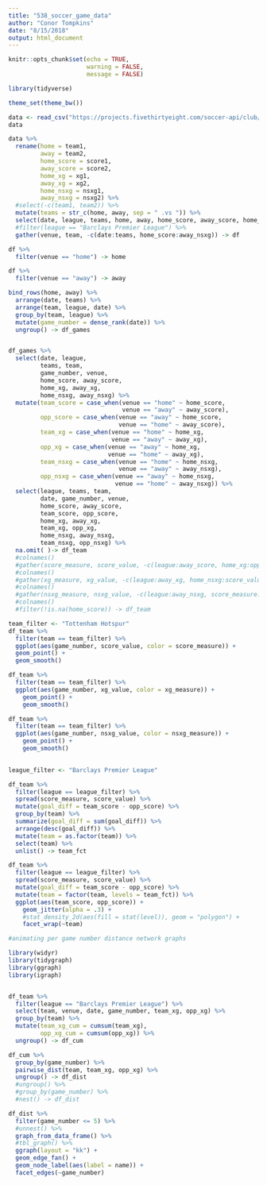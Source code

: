 ```yaml
---
title: "538_soccer_game_data"
author: "Conor Tompkins"
date: "8/15/2018"
output: html_document
---
```


```r
knitr::opts_chunk$set(echo = TRUE,
                      warning = FALSE,
                      message = FALSE)
```

```r
library(tidyverse)

theme_set(theme_bw())

data <- read_csv("https://projects.fivethirtyeight.com/soccer-api/club/spi_matches.csv", progress = FALSE)
data
```

```r
data %>% 
  rename(home = team1,
         away = team2,
         home_score = score1,
         away_score = score2,
         home_xg = xg1,
         away_xg = xg2,
         home_nsxg = nsxg1,
         away_nsxg = nsxg2) %>% 
  #select(-c(team1, team2)) %>% 
  mutate(teams = str_c(home, away, sep = " .vs ")) %>% 
  select(date, league, teams, home, away, home_score, away_score, home_xg, away_xg, home_nsxg, away_nsxg) %>% 
  #filter(league == "Barclays Premier League") %>% 
  gather(venue, team, -c(date:teams, home_score:away_nsxg)) -> df

df %>% 
  filter(venue == "home") -> home

df %>% 
  filter(venue == "away") -> away

bind_rows(home, away) %>% 
  arrange(date, teams) %>%
  arrange(team, league, date) %>% 
  group_by(team, league) %>% 
  mutate(game_number = dense_rank(date)) %>% 
  ungroup() -> df_games


df_games %>%
  select(date, league, 
         teams, team, 
         game_number, venue, 
         home_score, away_score, 
         home_xg, away_xg, 
         home_nsxg, away_nsxg) %>% 
  mutate(team_score = case_when(venue == "home" ~ home_score,
                                venue == "away" ~ away_score),
         opp_score = case_when(venue == "away" ~ home_score,
                               venue == "home" ~ away_score),
         team_xg = case_when(venue == "home" ~ home_xg,
                             venue == "away" ~ away_xg),
         opp_xg = case_when(venue == "away" ~ home_xg,
                            venue == "home" ~ away_xg),
         team_nsxg = case_when(venue == "home" ~ home_nsxg,
                               venue == "away" ~ away_nsxg),
         opp_nsxg = case_when(venue == "away" ~ home_nsxg,
                              venue == "home" ~ away_nsxg)) %>% 
  select(league, teams, team, 
         date, game_number, venue, 
         home_score, away_score, 
         team_score, opp_score, 
         home_xg, away_xg, 
         team_xg, opp_xg, 
         home_nsxg, away_nsxg, 
         team_nsxg, opp_nsxg) %>% 
  na.omit( )-> df_team
  #colnames()
  #gather(score_measure, score_value, -c(league:away_score, home_xg:opp_nsxg)) %>% 
  #colnames()
  #gather(xg_measure, xg_value, -c(league:away_xg, home_nsxg:score_value)) %>% 
  #colnames()
  #gather(nsxg_measure, nsxg_value, -c(league:away_nsxg, score_measure:xg_value)) %>% 
  #colnames()
  #filter(!is.na(home_score)) -> df_team
```

```r
team_filter <- "Tottenham Hotspur"
df_team %>% 
  filter(team == team_filter) %>% 
  ggplot(aes(game_number, score_value, color = score_measure)) +
  geom_point() +
  geom_smooth()

df_team %>% 
  filter(team == team_filter) %>% 
  ggplot(aes(game_number, xg_value, color = xg_measure)) +
    geom_point() +
    geom_smooth()

df_team %>% 
  filter(team == team_filter) %>% 
  ggplot(aes(game_number, nsxg_value, color = nsxg_measure)) +
    geom_point() +
    geom_smooth()
  
```


```r
league_filter <- "Barclays Premier League"

df_team %>%
  filter(league == league_filter) %>% 
  spread(score_measure, score_value) %>% 
  mutate(goal_diff = team_score - opp_score) %>% 
  group_by(team) %>% 
  summarize(goal_diff = sum(goal_diff)) %>% 
  arrange(desc(goal_diff)) %>% 
  mutate(team = as.factor(team)) %>% 
  select(team) %>% 
  unlist() -> team_fct

df_team %>% 
  filter(league == league_filter) %>% 
  spread(score_measure, score_value) %>% 
  mutate(goal_diff = team_score - opp_score) %>% 
  mutate(team = factor(team, levels = team_fct)) %>% 
  ggplot(aes(team_score, opp_score)) +
    geom_jitter(alpha = .3) +
    #stat_density_2d(aes(fill = stat(level)), geom = "polygon") +
    facet_wrap(~team)
```

```r
#animating per game number distance network graphs

library(widyr)
library(tidygraph)
library(ggraph)
library(igraph)


df_team %>% 
  filter(league == "Barclays Premier League") %>% 
  select(team, venue, date, game_number, team_xg, opp_xg) %>% 
  group_by(team) %>% 
  mutate(team_xg_cum = cumsum(team_xg),
         opp_xg_cum = cumsum(opp_xg)) %>% 
  ungroup() -> df_cum

df_cum %>% 
  group_by(game_number) %>% 
  pairwise_dist(team, team_xg, opp_xg) %>% 
  ungroup() -> df_dist
  #ungroup() %>% 
  #group_by(game_number) %>% 
  #nest() -> df_dist

df_dist %>% 
  filter(game_number <= 5) %>% 
  #unnest() %>% 
  graph_from_data_frame() %>% 
  #tbl_graph() %>% 
  ggraph(layout = "kk") +
  geom_edge_fan() +
  geom_node_label(aes(label = name)) +
  facet_edges(~game_number)
  


```